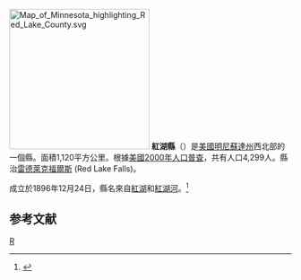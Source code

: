 {{noteTA
|T=zh-hans:红湖县 (明尼苏达州);zh-hk:紅湖縣 (明尼蘇達州);zh-tw:紅湖郡 (明尼蘇達州);
}}
[[File:Map_of_Minnesota_highlighting_Red_Lake_County.svg|250px]]
'''紅湖縣'''（{{lang-en|Red Lake County}}）是[[美國|美國]][[明尼蘇達州|明尼蘇達州]]西北部的一個縣。面積1,120平方公里。根據[[美國2000年人口普查|美國2000年人口普查]]，共有人口4,299人。縣治[[雷德萊克福爾斯市|雷德萊克福爾斯]] (Red Lake Falls)。
	
成立於1896年12月24日，縣名來自[[紅湖|紅湖]]和[[紅湖河|紅湖河]]。<ref>{{Cite web |url=http://www.house.leg.state.mn.us/hinfo/govseries/No33.htm |title=存档副本 |access-date=2007-03-16 |archive-url=https://web.archive.org/web/20120920003621/http://www.house.leg.state.mn.us/hinfo/govseries/No33.htm |archive-date=2012-09-20 |dead-url=yes }}</ref>

==参考文献==
<div class="references-small">
<references />
</div>
[[Category:明尼苏达州行政区划|R]]